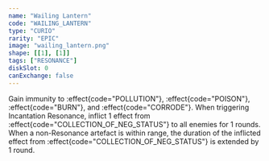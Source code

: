 ```yaml
---
name: "Wailing Lantern"
code: "WAILING_LANTERN"
type: "CURIO"
rarity: "EPIC"
image: "wailing_lantern.png"
shape: [[1], [1]]
tags: ["RESONANCE"]
diskSlot: 0
canExchange: false
---
```


Gain immunity to :effect{code="POLLUTION"}, :effect{code="POISON"}, :effect{code="BURN"}, and :effect{code="CORRODE"}. When triggering Incantation Resonance, inflict 1 effect from :effect{code="COLLECTION_OF_NEG_STATUS"} to all enemies for 1 rounds. When a non-Resonance artefact is within range, the duration of the inflicted effect from :effect{code="COLLECTION_OF_NEG_STATUS"} is extended by 1 round.
